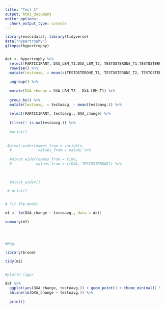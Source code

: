 ```yaml
---
title: "Test 1"
output: html_document
editor_options: 
  chunk_output_type: console
---
```


```r

library(exscidata); library(tidyverse)
data("hypertrophy")
glimpse(hypertrophy)


dat <- hypertrophy %>%
  select(PARTICIPANT, DXA_LBM_T1:DXA_LBM_T3, TESTOSTERONE_T1:TESTOSTERONE_T3) %>%
  rowwise() %>%
  mutate(testoavg. = mean(c(TESTOSTERONE_T1, TESTOSTERONE_T2, TESTOSTERONE_T3), na.rm=TRUE)) %>%
  
  ungroup() %>%
  
  mutate(DXA_change = DXA_LBM_T3 - DXA_LBM_T1) %>%
  
  group_by() %>%
  mutate(testoavg. = testoavg. - mean(testoavg.)) %>%
  
  select(PARTICIPANT, testoavg., DXA_change) %>%
  
  filter(! is.na(testoavg.)) %>%
  
  #print()
  
  
 #pivot_wider(names_from = variable, 
  #            values_from = value) %>%
  
  #pivot_wider(names_from = time,
  #           values_from = c(DXA, TESTOSTERONE)) %>%
  
  
  
  #pivot_wider()

 # print()


# Fit the model

m1 <- lm(DXA_change ~ testoavg., data = dat)

summary(m1) 




#Reg.

library(broom) 

tidy(m1)
 

#plotte figur

dat %>%
  ggplot(aes(DXA_change, testoavg.)) + geom_point() + theme_minimal() %>%
  abline(lm(DXA_change ~ testoavg.)) %>%
  
  print()
```

